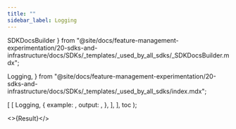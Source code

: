 ```yaml
---
title: ""
sidebar_label: Logging
---
```


  SDKDocsBuilder
} from "@site/docs/feature-management-experimentation/20-sdks-and-infrastructure/docs/SDKs/_templates/_used_by_all_sdks/_SDKDocsBuilder.mdx";

  Logging,
} from "@site/docs/feature-management-experimentation/20-sdks-and-infrastructure/docs/SDKs/_templates/_used_by_all_sdks/index.mdx";




  [
    [
      Logging,
      {
        example: <LoggingDebug />,
        output:  <LoggingOutput />,
      },
    ],
  ],
  toc
);

<>{Result}</>